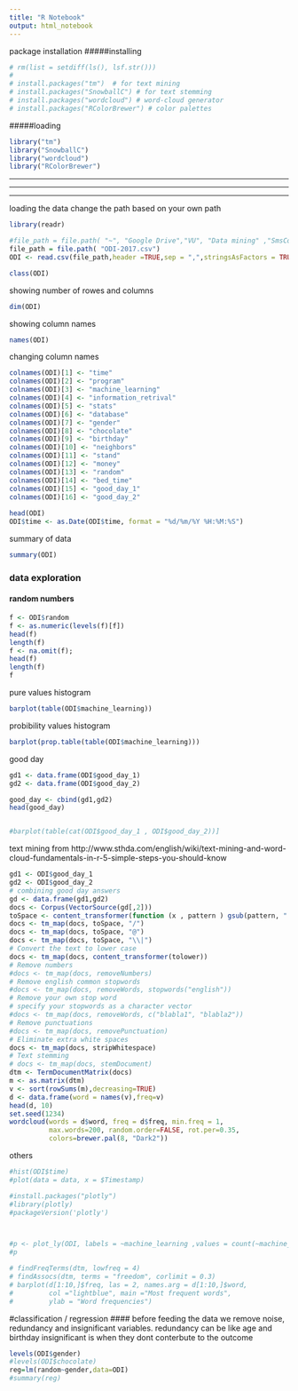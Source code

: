 ```yaml
---
title: "R Notebook"
output: html_notebook
---
```



<!-- This is an [R Markdown](http://rmarkdown.rstudio.com) Notebook. When you execute code within the notebook, the results appear beneath the code.  

Try executing this chunk by clicking the *Run* button within the chunk or by placing your cursor inside it and pressing *Cmd+Shift+Enter*. 

Add a new chunk by clicking the *Insert Chunk* button on the toolbar or by pressing *Cmd+Option+I*.

When you save the notebook, an HTML file containing the code and output will be saved alongside it (click the *Preview* button or press *Cmd+Shift+K* to preview the HTML file).
-->
package installation
#####installing
```r
# rm(list = setdiff(ls(), lsf.str()))
# 
# install.packages("tm")  # for text mining
# install.packages("SnowballC") # for text stemming
# install.packages("wordcloud") # word-cloud generator
# install.packages("RColorBrewer") # color palettes
```
#####loading
```r
library("tm")
library("SnowballC")
library("wordcloud")
library("RColorBrewer")
```

***
***
***

loading the data 
change the path based on your own path
```r
library(readr)

#file_path = file.path( "~", "Google Drive","VU", "Data mining" ,"SmsCollection.csv")
file_path = file.path( "ODI-2017.csv")
ODI <- read.csv(file_path,header =TRUE,sep = ",",stringsAsFactors = TRUE,fill = TRUE)

class(ODI)
```
showing number of rowes and columns
```r
dim(ODI) 
```
showing column names
```r
names(ODI) 
```

changing column names 
```r
colnames(ODI)[1] <- "time"
colnames(ODI)[2] <- "program"
colnames(ODI)[3] <- "machine_learning"
colnames(ODI)[4] <- "information_retrival"
colnames(ODI)[5] <- "stats"
colnames(ODI)[6] <- "database"
colnames(ODI)[7] <- "gender"
colnames(ODI)[8] <- "chocolate"
colnames(ODI)[9] <- "birthday"
colnames(ODI)[10] <- "neighbors"
colnames(ODI)[11] <- "stand"
colnames(ODI)[12] <- "money"
colnames(ODI)[13] <- "random"
colnames(ODI)[14] <- "bed_time"
colnames(ODI)[15] <- "good_day_1"
colnames(ODI)[16] <- "good_day_2"
              
head(ODI)
ODI$time <- as.Date(ODI$time, format = "%d/%m/%Y %H:%M:%S")

```
summary of data
```r
summary(ODI)
```
### data exploration
#### random numbers
```r
f <- ODI$random
f <- as.numeric(levels(f)[f])
head(f)
length(f)
f <- na.omit(f);
head(f)
length(f)
f
```

pure values histogram
```r
barplot(table(ODI$machine_learning))

```
probibility values histogram
```r
barplot(prop.table(table(ODI$machine_learning)))
```

good day
```r
gd1 <- data.frame(ODI$good_day_1)
gd2 <- data.frame(ODI$good_day_2)

good_day <- cbind(gd1,gd2)
head(good_day)


#barplot(table(cat(ODI$good_day_1 , ODI$good_day_2))]

```

text mining from http://www.sthda.com/english/wiki/text-mining-and-word-cloud-fundamentals-in-r-5-simple-steps-you-should-know

```r
gd1 <- ODI$good_day_1
gd2 <- ODI$good_day_2
# combining good day answers 
gd <- data.frame(gd1,gd2)
docs <- Corpus(VectorSource(gd[,2]))
toSpace <- content_transformer(function (x , pattern ) gsub(pattern, " ", x))
docs <- tm_map(docs, toSpace, "/")
docs <- tm_map(docs, toSpace, "@")
docs <- tm_map(docs, toSpace, "\\|")
# Convert the text to lower case
docs <- tm_map(docs, content_transformer(tolower))
# Remove numbers
#docs <- tm_map(docs, removeNumbers)
# Remove english common stopwords
#docs <- tm_map(docs, removeWords, stopwords("english"))
# Remove your own stop word
# specify your stopwords as a character vector
#docs <- tm_map(docs, removeWords, c("blabla1", "blabla2")) 
# Remove punctuations
#docs <- tm_map(docs, removePunctuation)
# Eliminate extra white spaces
docs <- tm_map(docs, stripWhitespace)
# Text stemming
# docs <- tm_map(docs, stemDocument)
dtm <- TermDocumentMatrix(docs)
m <- as.matrix(dtm)
v <- sort(rowSums(m),decreasing=TRUE)
d <- data.frame(word = names(v),freq=v)
head(d, 10)
set.seed(1234)
wordcloud(words = d$word, freq = d$freq, min.freq = 1,
          max.words=200, random.order=FALSE, rot.per=0.35, 
          colors=brewer.pal(8, "Dark2"))
```

others
```r
#hist(ODI$time)
#plot(data = data, x = $Timestamp)

#install.packages("plotly")
#library(plotly)
#packageVersion('plotly')



#p <- plot_ly(ODI, labels = ~machine_learning ,values = count(~machine_learning), type = 'pie')
#p

# findFreqTerms(dtm, lowfreq = 4)
# findAssocs(dtm, terms = "freedom", corlimit = 0.3)
# barplot(d[1:10,]$freq, las = 2, names.arg = d[1:10,]$word,
#         col ="lightblue", main ="Most frequent words",
#         ylab = "Word frequencies")

```
#classification / regression
#### before feeding the data we remove noise, redundancy and insignificant variables.
redundancy can be like age and birthday
insignificant is when they dont conterbute to the outcome


```r
levels(ODI$gender)
#levels(ODI$chocolate)
reg=lm(random~gender,data=ODI)
#summary(reg)

```




